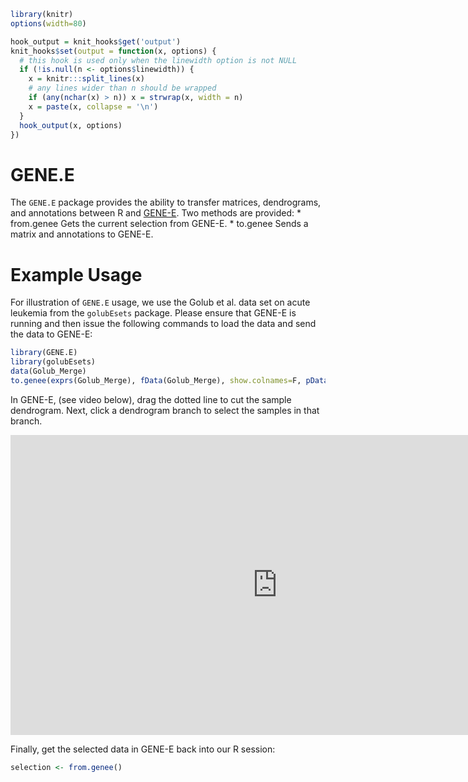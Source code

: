 <!--
%\VignetteEngine{knitr::knitr}
%\VignetteIndexEntry{GENE.E Overview}
-->

```{r setup, echo=FALSE, warn=FALSE}
library(knitr)
options(width=80)
```
```{r wrap-hook, echo=FALSE}
hook_output = knit_hooks$get('output')
knit_hooks$set(output = function(x, options) {
  # this hook is used only when the linewidth option is not NULL
  if (!is.null(n <- options$linewidth)) {
    x = knitr:::split_lines(x)
    # any lines wider than n should be wrapped
    if (any(nchar(x) > n)) x = strwrap(x, width = n)
    x = paste(x, collapse = '\n')
  }
  hook_output(x, options)
})
```

# GENE.E

The `GENE.E` package provides the ability to transfer matrices, dendrograms, and annotations between R and [GENE-E](www.broadinstitute.org/cancer/software/GENE-E/). Two methods are provided:
*	from.genee Gets the current selection from GENE-E.
*	to.genee Sends a matrix and annotations to GENE-E.

# Example Usage

For illustration of `GENE.E` usage, we use the Golub et al. data
set on acute leukemia from the `golubEsets` package. Please ensure that GENE-E is running and then issue the following commands to load the data and send the data to GENE-E:

```{r}
library(GENE.E) 
library(golubEsets) 
data(Golub_Merge) 
to.genee(exprs(Golub_Merge), fData(Golub_Merge), show.colnames=F, pData(Golub_Merge)[,c('Gender', 'ALL.AML')], column.hclust=hclust(dist(t(exprs(Golub_Merge)))))
```

In GENE-E, (see video below), drag the dotted line to cut the sample dendrogram. Next, click a dendrogram branch to select the samples in that branch. 

<iframe width="853" height="480" src="http://www.youtube.com/embed/z_CUlLlkmGI?rel=0" frameborder="0" allowfullscreen></iframe>

Finally, get the selected data in GENE-E back into our R session:

```{r}
selection <- from.genee()
```